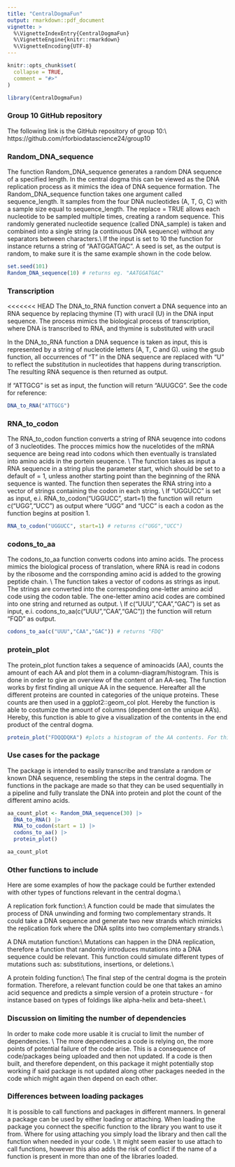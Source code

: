 ```yaml
---
title: "CentralDogmaFun"
output: rmarkdown::pdf_document
vignette: >
  %\VignetteIndexEntry{CentralDogmaFun}
  %\VignetteEngine{knitr::rmarkdown}
  %\VignetteEncoding{UTF-8}
---
```


```r
knitr::opts_chunk$set(
  collapse = TRUE,
  comment = "#>"
)
```

```r
library(CentralDogmaFun)
```

### Group 10 GitHub repository
The following link is the GitHub repository of group 10:\\
https://github.com/rforbiodatascience24/group10

### Random_DNA_sequence

The function Random_DNA_sequence generates a random DNA sequence of a specified length. In the central dogma this can be viewed as the DNA replication process as it mimics the idea of DNA sequence formation. The Random_DNA_sequence function takes one argument called sequence_length. It samples from the four DNA nucleotides (A, T, G, C) with a sample size equal to sequence_length. The replace = TRUE allows each nucleotide to be sampled multiple times, creating a random sequence. This randomly generated nucleotide sequence (called DNA_sample) is taken and combined into a single string (a continuous DNA sequence) without any separators between characters.\\
If the input is set to 10 the function for instance returns a string of "AATGGATGAC". A seed is set, as the output is random, to make sure it is the same example shown in the code below.

```r
set.seed(101)
Random_DNA_sequence(10) # returns eg. "AATGGATGAC"
```



### Transcription

<<<<<<< HEAD
The DNA_to_RNA function convert a DNA sequence into an RNA sequence by replacing thymine (T) with uracil (U) in the DNA input sequence. The process mimics the biological process of transcription, where DNA is transcribed to RNA, and thymine is substituted with uracil

In the DNA_to_RNA function a DNA sequence is taken as input, this is represented by a string of nucleotide letters (A, T, C and G). using the gsub function, all occurrences of "T" in the DNA sequence are replaced with "U" to reflect the substitution in nucleotides that happens during transcription. The resulting RNA sequence is then returned as output.

If "ATTGCG" is set as input, the function will return "AUUGCG". See the code for reference:


```r
DNA_to_RNA("ATTGCG")
```



### RNA_to_codon

The RNA_to_codon function converts a string of RNA seuqence into codons of 3 nucleotides. The procces mimics how the nucelotides of the mRNA sequence are being read into codons which then eventually is translated into amino acids in the portein seuqence. \\ The function takes as input a RNA sequence in a string plus the parameter start, which should be set to a default of = 1, unless another starting point than the beginning of the RNA sequence is wanted. The function then seperates the RNA string into a vector of strings containing the codon in each string. \\ If "UGGUCC" is set as input, e.i. RNA_to_codon("UGGUCC", start=1) the function will return c("UGG","UCC") as output where "UGG" and "UCC" is each a codon as the function begins at position 1. 

```r
RNA_to_codon("UGGUCC", start=1) # returns c("UGG","UCC")
```



### codons_to_aa

The codons_to_aa function converts codons into amino acids. The process mimics the biological process of translation, where RNA is read in codons by the ribosome and the corrsponding amino acid is added to the growing peptide chain. \\ The function takes a vector of codons as strings as input. The strings are converted into the corresponding one-letter amino acid code using the codon table. The one-letter amino acid codes are combined into one string and returned as output. \\ If c("UUU","CAA","GAC") is set as input, e.i. codons_to_aa(c("UUU","CAA","GAC")) the function will return "FQD" as output.

```r
codons_to_aa(c("UUU","CAA","GAC")) # returns "FDQ"
``` 

### protein_plot

The protein_plot function takes a sequence of aminoacids (AA), counts the amount of each AA and plot them in a column-diagram/histogram. This is done in order to give an overview of the content of an AA-seq. The function works by first finding all unique AA in the sequence.
Hereafter all the different proteins are counted in categories of the unique proteins. These counts are then used in a ggplot2::geom_col plot. Hereby the function is able to costumize the amount of columns (dependent on the unique AA's). Hereby, this function is able to give a visualization of the contents in the end product of the central dogma.

```r
protein_plot("FDQQDQKA") #plots a histogram of the AA contents. For this sequence there will be 5 columns: F,D,Q,K,A with the counts: 1,2,3,1,1.
```


### Use cases for the package
The package is intended to easily transcribe and translate a random or known DNA sequence, resembling the steps in the central dogma. The functions in the package are made so that they can be used sequentially in a pipeline and fully translate the DNA into protein and plot the count of the different amino acids.

```r
aa_count_plot <- Random_DNA_sequence(30) |> 
  DNA_to_RNA() |> 
  RNA_to_codon(start = 1) |> 
  codons_to_aa() |> 
  protein_plot()

aa_count_plot
```


### Other functions to include

Here are some examples of how the package could be further extended with other types of functions relevant in the central dogma.\\

A replication fork function:\\
A function could be made that simulates the process of DNA unwinding and forming two complementary strands. It could take a DNA sequence and generate two new strands which mimicks the replication fork where the DNA splits into two complementary strands.\\

A DNA mutation function:\\
Mutations can happen in the DNA replication, therefore a function that randomly introduces mutations into a DNA sequence could be relevant. This function could simulate different types of mutations such as: substitutions, insertions, or deletions.\\

A protein folding function:\\
The final step of the central dogma is the protein formation. Therefore, a relevant function could be one that takes an amino acid sequence and predicts a simple version of a protein structure - for instance based on types of foldings like alpha-helix and beta-sheet.\\



### Discussion on limiting the number of dependencies
In order to make code more usable it is crucial to limit the number of dependencies. \\ The more dependencies a code is relying on, the more points of potential failure of the code arise. This is a consequence of code/packages being uploaded and then not updated. If a code is then built, and therefore dependent, on this package it might potentially stop working if said package is not updated along other packages needed in the code which might again then depend on each other. 



### Differences between loading packages
It is possible to call functions and packages in different manners. In general a package can be used by either loading or attaching. When loading the package you connect the specific function to the library you want to use it from. Where for using attaching you simply load the library and then call the function when needed in your code. \\ It might seem easier to use attach to call functions, however this also adds the risk of conflict if the name of a function is present in more than one of the libraries loaded. 

